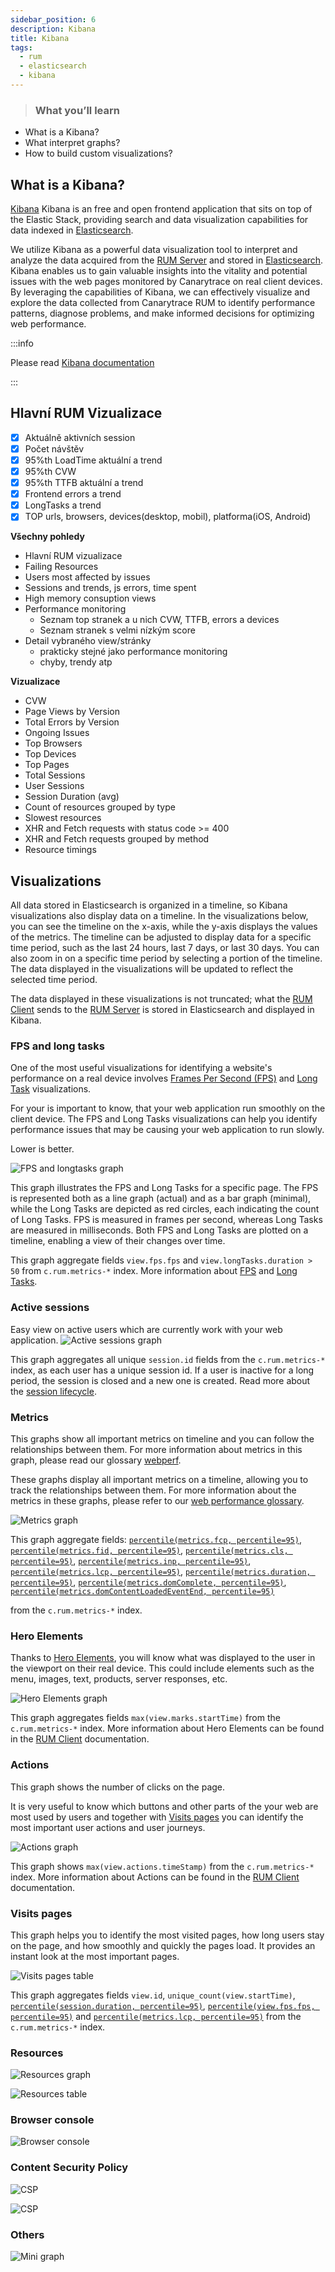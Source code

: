 ```yaml
---
sidebar_position: 6
description: Kibana
title: Kibana
tags:
  - rum
  - elasticsearch
  - kibana
---
```


> ### What you’ll learn
- What is a Kibana?
- What interpret graphs?
- How to build custom visualizations?


## What is a Kibana?

[Kibana](https://www.elastic.co/what-is/kibana) Kibana is an free and open frontend application that sits on top of the Elastic Stack, providing search and data visualization capabilities for data indexed in [Elasticsearch](./elasticsearch).

We utilize Kibana as a powerful data visualization tool to interpret and analyze the data acquired from the [RUM Server](./rumServer) and stored in [Elasticsearch](./elasticsearch). Kibana enables us to gain valuable insights into the vitality and potential issues with the web pages monitored by Canarytrace on real client devices. By leveraging the capabilities of Kibana, we can effectively visualize and explore the data collected from Canarytrace RUM to identify performance patterns, diagnose problems, and make informed decisions for optimizing web performance.

:::info

Please read [Kibana documentation](https://www.elastic.co/what-is/kibana)

:::

## Hlavní RUM Vizualizace
- [x] Aktuálně aktivních session
- [x] Počet návštěv
- [x] 95%th LoadTime aktuální a trend
- [x] 95%th CVW
- [x] 95%th TTFB aktuální a trend
- [x] Frontend errors a trend
- [x] LongTasks a trend
- [x] TOP urls, browsers, devices(desktop, mobil), platforma(iOS, Android)

**Všechny pohledy**
- Hlavní RUM vizualizace
- Failing Resources
- Users most affected by issues
- Sessions and trends, js errors, time spent 
- High memory consuption views
- Performance monitoring
	- Seznam top stranek a u nich CVW, TTFB, errors a devices
	- Seznam stranek s velmi nízkým score
- Detail vybraného view/stránky
	- prakticky stejné jako performance monitoring
	- chyby, trendy atp

**Vizualizace**
- CVW
- Page Views by Version
- Total Errors by Version
- Ongoing Issues
- Top Browsers
- Top Devices
- Top Pages
- Total Sessions
- User Sessions
- Session Duration (avg)
- Count of resources grouped by type
- Slowest resources
- XHR and Fetch requests with status code >= 400
- XHR and Fetch requests grouped by method
- Resource timings


## Visualizations
All data stored in Elasticsearch is organized in a timeline, so Kibana visualizations also display data on a timeline. In the visualizations below, you can see the timeline on the x-axis, while the y-axis displays the values of the metrics. The timeline can be adjusted to display data for a specific time period, such as the last 24 hours, last 7 days, or last 30 days. You can also zoom in on a specific time period by selecting a portion of the timeline. The data displayed in the visualizations will be updated to reflect the selected time period.

The data displayed in these visualizations is not truncated; what the [RUM Client](./rumClient) sends to the [RUM Server](./rumServer) is stored in Elasticsearch and displayed in Kibana.

### FPS and long tasks
One of the most useful visualizations for identifying a website's performance on a real device involves [Frames Per Second (FPS)](../glossary/webperf#fps) and [Long Task](../glossary/webperf#long-task) visualizations.

For your is important to know, that your web application run smoothly on the client device. The FPS and Long Tasks visualizations can help you identify performance issues that may be causing your web application to run slowly.

Lower is better.

![FPS and longtasks graph](./assets/kibana-fps-longtasks.webp)

This graph illustrates the FPS and Long Tasks for a specific page. The FPS is represented both as a line graph (actual) and as a bar graph (minimal), while the Long Tasks are depicted as red circles, each indicating the count of Long Tasks. FPS is measured in frames per second, whereas Long Tasks are measured in milliseconds. Both FPS and Long Tasks are plotted on a timeline, enabling a view of their changes over time.

This graph aggregate fields `view.fps.fps` and `view.longTasks.duration > 50` from `c.rum.metrics-*` index.
More information about [FPS](../glossary/webperf#fps) and [Long Tasks](../glossary/webperf#long-task).



### Active sessions
Easy view on active users which are currently work with your web application.
![Active sessions graph](./assets/kibana-active-sessions.webp)

This graph aggregates all unique `session.id` fields from the `c.rum.metrics-*` index, as each user has a unique session id. If a user is inactive for a long period, the session is closed and a new one is created. Read more about the [session lifecycle](../rum/rumClient#session).

### Metrics
This graphs show all important metrics on timeline and you can follow the relationships between them. For more information about metrics in this graph, please read our glossary [webperf](../glossary/webperf).

These graphs display all important metrics on a timeline, allowing you to track the relationships between them. For more information about the metrics in these graphs, please refer to our [web performance glossary](../glossary/webperf).

![Metrics graph](./assets/kibana-metrics.webp)

This graph aggregate fields: [`percentile(metrics.fcp, percentile=95)`](../glossary/webperf#fcp), [`percentile(metrics.fid, percentile=95)`](../glossary/webperf#fid), [`percentile(metrics.cls, percentile=95)`](../glossary/webperf#cls), [`percentile(metrics.inp, percentile=95)`](../glossary/webperf#inp), [`percentile(metrics.lcp, percentile=95)`](../glossary/webperf#lcp), [`percentile(metrics.duration, percentile=95)`](../glossary/webperf#duration), [`percentile(metrics.domComplete, percentile=95)`](../glossary/webperf#domcomplete), [`percentile(metrics.domContentLoadedEventEnd, percentile=95)`](../glossary/webperf#domcontentloadedeventend)

from the `c.rum.metrics-*` index.

### Hero Elements
Thanks to [Hero Elements](./rumClient#heroelements), you will know what was displayed to the user in the viewport on their real device. This could include elements such as the menu, images, text, products, server responses, etc.

![Hero Elements graph](./assets/kibana-hero-elements.webp)

This graph aggregates fields `max(view.marks.startTime)` from the `c.rum.metrics-*` index. More information about Hero Elements can be found in the [RUM Client](./rumClient#heroelements) documentation.

### Actions
This graph shows the number of clicks on the page. 

It is very useful to know which buttons and other parts of the your web are most used by users and together with [Visits pages](#visits-pages) you can identify the most important user actions and user journeys.

![Actions graph](./assets/kibana-actions.webp)

This graph shows `max(view.actions.timeStamp)` from the `c.rum.metrics-*` index. More information about Actions can be found in the [RUM Client](./rumClient#actions) documentation.

### Visits pages

This graph helps you to identify the most visited pages, how long users stay on the page, and how smoothly and quickly the pages load. It provides an instant look at the most important pages.

![Visits pages table](./assets/kiabana-visits-pages.webp)

This graph aggregates fields `view.id`, `unique_count(view.startTime)`, [`percentile(session.duration, percentile=95)`](./rumClient#session), [`percentile(view.fps.fps, percentile=95)`](../glossary/webperf#fps) and [`percentile(metrics.lcp, percentile=95)`](../glossary/webperf#lcp) from the `c.rum.metrics-*` index.

### Resources
![Resources graph](./assets/kiabana-visits-pages.webp)


![Resources table](./assets/kibana-resources-table.webp)

### Browser console
![Browser console](./assets/kibana-browser-console.webp)

### Content Security Policy
![CSP](./assets/kibana-csp-graph.webp)


![CSP](./assets/kibana-csp-table.webp)


### Others
![Mini graph](./assets/kibana-mini-graphs.webp)



<FeedbackFooter />
